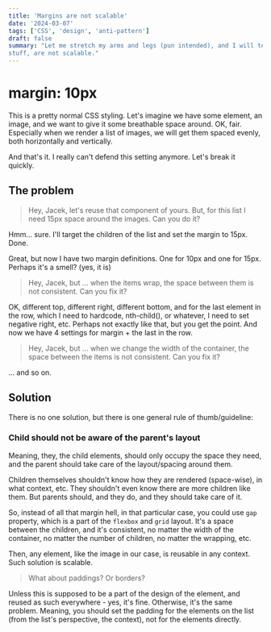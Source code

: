 ```yaml
---
title: 'Margins are not scalable'
date: '2024-03-07'
tags: ['CSS', 'design', 'anti-pattern']
draft: false
summary: "Let me stretch my arms and legs (pun intended), and I will tell you why margins, and padding, and some other
stuff, are not scalable."
---
```


# margin: 10px

This is a pretty normal CSS styling. Let's imagine we have some element, an image, and we want to give it some breathable
space around. OK, fair. Especially when we render a list of images, we will get them spaced evenly, both horizontally and
vertically.

And that's it. I really can't defend this setting anymore. Let's break it quickly.

## The problem

> Hey, Jacek, let's reuse that component of yours. But, for this list I need 15px space around the images. Can you do it?

Hmm... sure. I'll target the children of the list and set the margin to 15px. Done.

Great, but now I have two margin definitions. One for 10px and one for 15px. Perhaps it's a smell? (yes, it is)

> Hey, Jacek, but ... when the items wrap, the space between them is not consistent. Can you fix it?

OK, different top, different right, different bottom, and for the last element in the row, which I need to
hardcode, nth-child(), or whatever, I need to set negative right, etc. Perhaps not exactly like that, but you get the point.
And now we have 4 settings for margin + the last in the row.

> Hey, Jacek, but ... when we change the width of the container, the space between the items is not consistent. Can you fix it?

... and so on.

## Solution

There is no one solution, but there is one general rule of thumb/guideline:

### Child should not be aware of the parent's layout

Meaning, they, the child elements, should only occupy the space they need, and the parent should take care of the
layout/spacing around them.

Children themselves shouldn't know how they are rendered (space-wise), in what context, etc. They shouldn't even know there
are more children like them. But parents should, and they do, and they should take care of it.

So, instead of all that margin hell, in that particular case, you could use `gap` property, which is a part of the
`flexbox` and `grid` layout. It's a space between the children, and it's consistent, no matter the width of the container,
no matter the number of children, no matter the wrapping, etc.

Then, any element, like the image in our case, is reusable in any context. Such solution is scalable.

> What about paddings? Or borders?

Unless this is supposed to be a part of the design of the element, and reused as such everywhere - yes, it's fine.
Otherwise, it's the same problem. Meaning, you should set the padding for the elements on the list (from the list's
perspective, the context), not for the elements directly.
